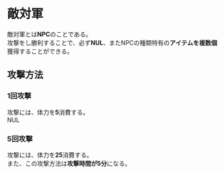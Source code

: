 # 敵対軍

敵対軍とは**NPC**のことである。  
攻撃をし勝利することで、必ず**NUL**、またNPCの種類特有の**アイテムを複数個**獲得することができる。  

## 攻撃方法
### 1回攻撃
攻撃には、体力を**5**消費する。  
NUL

### 5回攻撃
攻撃には、体力を**25**消費する。  
また、この攻撃方法は**攻撃時間が5分**になる。
